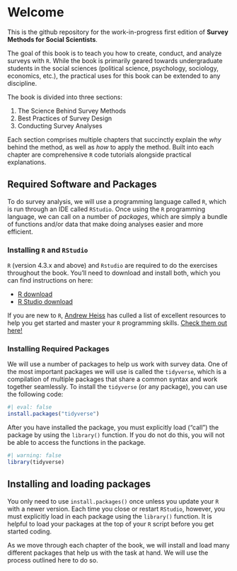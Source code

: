 <style>
  body {
  background-image: ("smss-hex.png");
  background-size: cover;
  background-repeat: no-repeat;
}
  
</style>

# Welcome {.unnumbered}

This is the github repository for the work-in-progress first edition of **Survey Methods for Social Scientists**. 

The goal of this book is to teach you how to create, conduct, and analyze surveys with `R`. While the book is primarily geared towards undergraduate students in the social sciences (political science, psychology, sociology, economics, etc.), the practical uses for this book can be extended to any discipline. 

The book is divided into three sections:

1. The Science Behind Survey Methods
2. Best Practices of Survey Design
3. Conducting Survey Analyses

Each section comprises multiple chapters that succinctly explain the _why_ behind the method, as well as _how_ to apply the method. Built into each chapter are comprehensive `R` code tutorials alongside practical explanations.

## Required Software and Packages

To do survey analysis, we will use a programming language called `R`, which is run through an IDE called `RStudio`. Once using the `R` programming language, we can call on a number of _packages_, which are simply a bundle of functions and/or data that make doing analyses easier and more efficient. 

### Installing `R` and `RStudio`

`R` (version 4.3.x and above) and `Rstudio` are required to do the exercises throughout the book. You'll need to download and install both, which you can find instructions on here:

- [R download](https://cran.r-project.org/)
- [R Studio download](https://posit.co/download/rstudio-desktop/)

If you are new to `R`, [Andrew Heiss](https://www.andrewheiss.com/) has culled a list of excellent resources to help you get started and master your `R` programming skills. [Check them out here!](https://datavizs22.classes.andrewheiss.com/resource/r/)


### Installing Required Packages
We will use a number of packages to help us work with survey data. One of the most important packages we will use is called the `tidyverse`, which is a compilation of multiple packages that share a common syntax and work together seamlessly. To install the `tidyverse` (or any package), you can use the following code:

```r
#| eval: false
install.packages("tidyverse")
```

After you have installed the package, you must explicitly load ("call") the package by using the `library()` function. If you do not do this, you will not be able to access the functions in the package.

```r
#| warning: false
library(tidyverse)
```

::: {.callout-tip}
## Installing and loading packages

You only need to use `install.packages()` once unless you update your `R` with a newer version. Each time you close or restart `RStudio`, however, you must explicitly load in each package using the `library()` function. It is helpful to load your packages at the top of your `R` script before you get started coding. 

:::

As we move through each chapter of the book, we will install and load many different packages that help us with the task at hand. We will use the process outlined here to do so.





